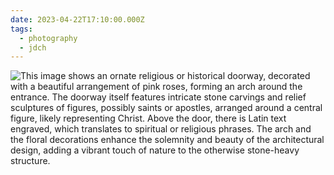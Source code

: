 ```yaml
---
date: 2023-04-22T17:10:00.000Z
tags:
  - photography
  - jdch
---
```

![This image shows an ornate religious or historical doorway, decorated with a beautiful arrangement of pink roses, forming an arch around the entrance. The doorway itself features intricate stone carvings and relief sculptures of figures, possibly saints or apostles, arranged around a central figure, likely representing Christ. Above the door, there is Latin text engraved, which translates to spiritual or religious phrases. The arch and the floral decorations enhance the solemnity and beauty of the architectural design, adding a vibrant touch of nature to the otherwise stone-heavy structure.](../../assets/photos/20230422-IMG_5589.jpg)
